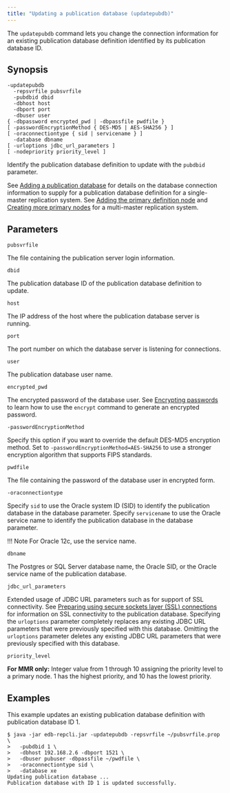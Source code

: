 ```yaml
---
title: "Updating a publication database (updatepubdb)"
---
```


<div id="updating_publication_database" class="registered_link"></div>

The `updatepubdb` command lets you change the connection information for an existing publication database definition identified by its publication database ID.

## Synopsis

```shell
-updatepubdb
  -repsvrfile pubsvrfile
  -pubdbid dbid
  -dbhost host
  -dbport port
  -dbuser user
{ -dbpassword encrypted_pwd | -dbpassfile pwdfile }
[ -passwordEncryptionMethod { DES-MD5 | AES-SHA256 } ]
[ -oraconnectiontype { sid | servicename } ]
  -database dbname
[ -urloptions jdbc_url_parameters ]
[ -nodepriority priority_level ]
```

Identify the publication database definition to update with the `pubdbid` parameter.

See [Adding a publication database](../../05_smr_operation/02_creating_publication/02_adding_pub_database/#adding_pub_database) for details on the database connection information to supply for a publication database definition for a single-master replication system. See [Adding the primary definition node](../../06_mmr_operation/02_creating_publication_mmr/#adding_pdn) and [Creating more primary nodes](../../06_mmr_operation/03_creating_primary_nodes/#creating_primary_nodes) for a multi-master replication system.

## Parameters

`pubsvrfile`

The file containing the publication server login information.

`dbid`

The publication database ID of the publication database definition to update.

`host`

The IP address of the host where the publication database server is running.

`port`

The port number on which the database server is listening for connections.

`user`

The publication database user name.

`encrypted_pwd`

The encrypted password of the database user. See [Encrypting passwords](04_encrypt_password/#encrypt_password) to learn how to use the `encrypt` command to generate an encrypted password.

`-passwordEncryptionMethod`

Specify this option if you want to override the default DES-MD5 encryption method. Set to `-passwordEncryptionMethod=AES-SHA256` to use a stronger encryption algorithm that supports FIPS standards.

`pwdfile`

The file containing the password of the database user in encrypted form.

`-oraconnectiontype`

Specify `sid` to use the Oracle system ID (SID) to identify the publication database in the database parameter. Specify `servicename` to use the Oracle service name to identify the publication database in the database parameter.

!!! Note
    For Oracle 12c, use the service name.

`dbname`

The Postgres or SQL Server database name, the Oracle SID, or the Oracle service name of the publication database.

`jdbc_url_parameters`

Extended usage of JDBC URL parameters such as for support of SSL connectivity. See [Preparing using secure sockets layer (SSL) connections](../../07_common_operations/11_using_ssl_connections/#using_ssl_connections) for information on SSL connectivity to the publication database. Specifying the `urloptions` parameter completely replaces any existing JDBC URL parameters that were previously specified with this database. Omitting the `urloptions` parameter deletes any existing JDBC URL parameters that were previously specified with this database.

`priority_level`

**For MMR only:** Integer value from 1 through 10 assigning the priority level to a primary node. 1 has the highest priority, and 10 has the lowest priority.

## Examples

This example updates an existing publication database definition with publication database ID 1.

```shell
$ java -jar edb-repcli.jar -updatepubdb -repsvrfile ~/pubsvrfile.prop \
>   -pubdbid 1 \
>   -dbhost 192.168.2.6 -dbport 1521 \
>   -dbuser pubuser -dbpassfile ~/pwdfile \
>   -oraconnectiontype sid \
>   -database xe
Updating publication database ...
Publication database with ID 1 is updated successfully.
```
